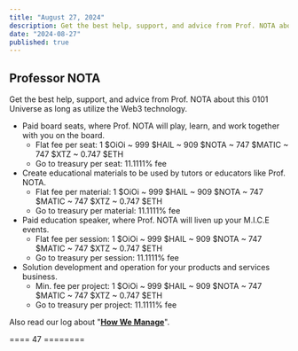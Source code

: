 ```yaml
---
title: "August 27, 2024"
description: Get the best help, support, and advice from Prof. NOTA about this 0101 Universe as long as utilize the Web3 technology.
date: "2024-08-27"
published: true
---
```


## Professor NOTA

Get the best help, support, and advice from Prof. NOTA about this 0101 Universe as long as utilize the Web3 technology.

- Paid board seats, where Prof. NOTA will play, learn, and work together with you on the board.
    - Flat fee per seat: 1 $OiOi ~ 999 $HAIL ~ 909 $NOTA ~ 747 $MATIC ~ 747 $XTZ ~ 0.747 $ETH
    - Go to treasury per seat: 11.1111% fee
- Create educational materials to be used by tutors or educators like Prof. NOTA.
    - Flat fee per material: 1 $OiOi ~ 999 $HAIL ~ 909 $NOTA ~ 747 $MATIC ~ 747 $XTZ ~ 0.747 $ETH
    - Go to treasury per material: 11.1111% fee
- Paid education speaker, where Prof. NOTA will liven up your M.I.C.E events.
    - Flat fee per session: 1 $OiOi ~ 999 $HAIL ~ 909 $NOTA ~ 747 $MATIC ~ 747 $XTZ ~ 0.747 $ETH
    - Go to treasury per session: 11.1111% fee
- Solution development and operation for your products and services business.
    - Min. fee per project: 1 $OiOi ~ 999 $HAIL ~ 909 $NOTA ~ 747 $MATIC ~ 747 $XTZ ~ 0.747 $ETH
    - Go to treasury per project: 11.1111% fee

Also read our log about "**[How We Manage](/loggers/20240824)**".

==== 47 ========
